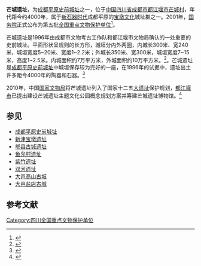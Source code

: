 {{文物保护单位
| 级别 = 全国
| 名称 = 成都平原史前城址
| 子项 = 芒城遗址
| 编号 = 5-104
| 分类 = 古遗址
| 图片 = [[File:芒城遗址.png|220px]]
| 时代 = [[新石器时代|新石器时代]]
| 所在 = {{CHN}}[[四川省|四川省]][[成都市|成都市]][[都江堰市|都江堰市]]
| 坐标 = {{coord|30|52|42.68|N|103|36|28.68|E|type:landmark}}
| 登录 = 2001年
| Cat = 四川全国重点文物保护单位
}}

'''芒城遗址'''，为[[成都平原史前城址|成都平原史前城址]]之一，位于[[中国|中国]][[四川省|四川省]][[成都市|成都市]][[都江堰市|都江堰市]][[芒城村|芒城村]]，年代距今约4000年，属于[[新石器时代|新石器时代]]成都平原的[[宝墩文化|宝墩文化]]城址群之一。2001年，[[中华人民共和国国务院|国务院]]正式公布为第五批[[全国重点文物保护单位|全国重点文物保护单位]]<ref>{{Cite web |url=http://www.ncha.gov.cn/col/col1617/index.html |title=国务院关于公布第五批全国重点文物保护单位和与现有全国重点文物保护单位合并项目的通知 |date=2001年 |publisher=中华人民共和国国家文物局 |deadurl=yes |archiveurl=https://web.archive.org/web/20130921145202/http://www.sach.gov.cn/col/col1617/index.html |archivedate=2013年9月21日 |df= }}</ref>。

芒城遗址是1996年由成都市文物考古工作队和都江堰市文物局确认的一处重要的史前城址。平面形状呈规则的长方形，城垣分内外两圈，内城长300米、宽240米，城垣宽度5~20米、宽度1~2.2米；外城长350米、宽300米，城垣宽度7~15米，高度1~2.5米。内城面积约7万平方米，外城面积约10万平方米。<ref>{{Cite book |author=国家文物局 |title=中国文物地图集（四川分册，上） |publisher=文物出版社 |location=北京 |year=2009}}</ref>。芒城遗址是[[成都平原史前城址|成都平原史前城址]]中城垣保存较为完好的一座，在1996年的试掘中，遗址出土许多距今4000年的陶器和石器。<ref>{{cite web | title=8座史前城址,成都平原寂寞回响 | url=http://www.sc.xinhuanet.com/content/2005-06/15/content_4442544.htm | deadurl=yes | archiveurl=https://web.archive.org/web/20140303184318/http://www.sc.xinhuanet.com/content/2005-06/15/content_4442544.htm | archivedate=2014-03-03 }}</ref>

2010年，中国[[国家文物局|国家文物局]]将芒城遗址列入了国家十二五[[大遗址|大遗址]]保护规划，[[都江堰市|都江堰市]]已提出建设芒城遗址主题文化公园概念规划方案并筹建芒城遗址博物馆。<ref>{{Cite web | title=芒城遗址历史文化与保护利用研讨会在青城山举行 | url=http://www.chengdu.gov.cn/moban/detail.jsp?id=440185}}</ref>

==参见==
*[[成都平原史前城址|成都平原史前城址]]
*[[宝墩文化|新津宝墩遗址]]
*[[郫县古城遗址|郫县古城遗址]]
*[[鱼凫村遗址|鱼凫村遗址]]
*[[紫竹遗址|紫竹遗址]]
*[[双河遗址|双河遗址]]
*[[大邑高山古城|大邑高山古城]]
*[[大邑盐店古城|大邑盐店古城]]

==参考文献==
{{reflist}}

{{四川全国重点文物保护单位}}
[[Category:四川全国重点文物保护单位|Category:四川全国重点文物保护单位]]